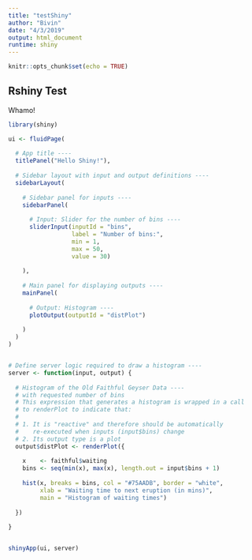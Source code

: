 ```yaml
---
title: "testShiny"
author: "Bivin"
date: "4/3/2019"
output: html_document
runtime: shiny
---
```


```r
knitr::opts_chunk$set(echo = TRUE)
```

## Rshiny Test
Whamo!

```r
library(shiny)

ui <- fluidPage(
  
  # App title ----
  titlePanel("Hello Shiny!"),
  
  # Sidebar layout with input and output definitions ----
  sidebarLayout(
    
    # Sidebar panel for inputs ----
    sidebarPanel(
      
      # Input: Slider for the number of bins ----
      sliderInput(inputId = "bins",
                  label = "Number of bins:",
                  min = 1,
                  max = 50,
                  value = 30)
      
    ),
    
    # Main panel for displaying outputs ----
    mainPanel(
      
      # Output: Histogram ----
      plotOutput(outputId = "distPlot")
      
    )
  )
)


# Define server logic required to draw a histogram ----
server <- function(input, output) {
  
  # Histogram of the Old Faithful Geyser Data ----
  # with requested number of bins
  # This expression that generates a histogram is wrapped in a call
  # to renderPlot to indicate that:
  #
  # 1. It is "reactive" and therefore should be automatically
  #    re-executed when inputs (input$bins) change
  # 2. Its output type is a plot
  output$distPlot <- renderPlot({
    
    x    <- faithful$waiting
    bins <- seq(min(x), max(x), length.out = input$bins + 1)
    
    hist(x, breaks = bins, col = "#75AADB", border = "white",
         xlab = "Waiting time to next eruption (in mins)",
         main = "Histogram of waiting times")
    
  })
  
}


shinyApp(ui, server)

```

